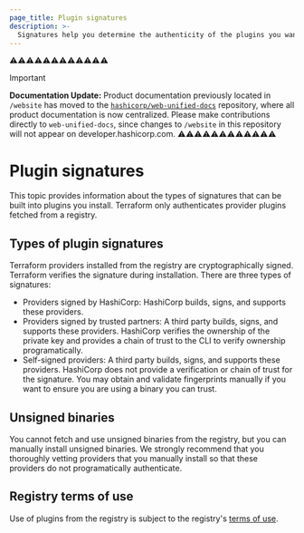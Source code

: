 ```yaml
---
page_title: Plugin signatures 
description: >-
  Signatures help you determine the authenticity of the plugins you want to install. Learn about the types of signatures providers can have on the Terraform registry.
---
```


⚠️⚠️⚠️⚠️⚠️⚠️⚠️⚠️⚠️⚠️⚠️⚠️
> [!IMPORTANT]  
> **Documentation Update:** Product documentation previously located in `/website` has moved to the [`hashicorp/web-unified-docs`](https://github.com/hashicorp/web-unified-docs) repository, where all product documentation is now centralized. Please make contributions directly to `web-unified-docs`, since changes to `/website` in this repository will not appear on developer.hashicorp.com.
⚠️⚠️⚠️⚠️⚠️⚠️⚠️⚠️⚠️⚠️⚠️⚠️


<!-- THIS PAGED IS LINKED TO IN THE CLI -->

# Plugin signatures

This topic provides information about the types of signatures that can be built into plugins you install. Terraform only authenticates provider plugins fetched from a registry.

## Types of plugin signatures

Terraform providers installed from the registry are cryptographically signed. Terraform verifies the signature during installation. There are three types of signatures:

* Providers signed by HashiCorp: HashiCorp builds, signs, and supports these providers.
* Providers signed by trusted partners: A third party builds, signs, and supports these providers. HashiCorp verifies the ownership of the private key and provides a chain of trust to the CLI to verify ownership programatically.
* Self-signed providers: A third party builds, signs, and supports these providers. HashiCorp does not provide a
  verification or chain of trust for the signature. You may obtain and validate fingerprints manually
  if you want to ensure you are using a binary you can trust.

## Unsigned binaries

You cannot fetch and use unsigned binaries from the registry, but you can manually install unsigned binaries. We strongly recommend that you thoroughly vetting providers that you manually install so that these providers do not programatically authenticate.

## Registry terms of use

Use of plugins from the registry is subject to the registry's [terms of use](https://registry.terraform.io/terms).
